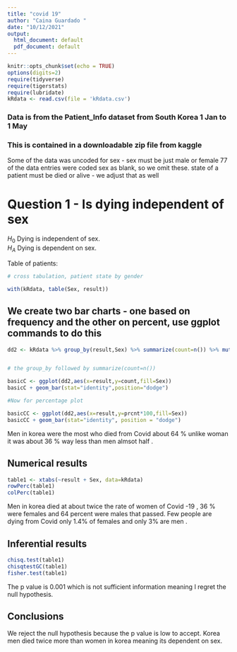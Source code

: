 ```yaml
---
title: "covid 19"
author: "Caina Guardado "
date: "10/12/2021"
output:
  html_document: default
  pdf_document: default
---
```


```r
knitr::opts_chunk$set(echo = TRUE)
options(digits=2)
require(tidyverse)
require(tigerstats)
require(lubridate)
kRdata <- read.csv(file = 'kRdata.csv')
```
### Data is from the Patient_Info dataset from South Korea 1 Jan to 1 May 
### This is contained in a downloadable zip file from kaggle

Some of the data was uncoded for sex - sex must be just male or female
77 of the data entries were coded sex  as blank, so we omit these.
state of a patient must be died or alive - we adjust that as well   
  
# Question 1 - Is dying independent of sex

$H_0$ Dying is independent of sex.  
$H_A$ Dying is dependent on sex.  


Table of patients:
```r

# cross tabulation, patient state by gender

with(kRdata, table(Sex, result))

```

## We create two bar charts - one based on frequency and the other on percent, use ggplot commands to do this


```r
dd2 <- kRdata %>% group_by(result,Sex) %>% summarize(count=n()) %>% mutate(prcnt=count/sum(count))


# the group_by followed by summarize(count=n())

basicC <- ggplot(dd2,aes(x=result,y=count,fill=Sex))
basicC + geom_bar(stat="identity",position="dodge")

#Now for percentage plot

basicCC <- ggplot(dd2,aes(x=result,y=prcnt*100,fill=Sex)) 
basicCC + geom_bar(stat="identity", position = "dodge")
```

Men in korea  were the most who died from Covid about 64 % unlike woman it was about 36 % way less than men almsot half .



  
## Numerical results

```r
table1 <- xtabs(~result + Sex, data=kRdata)
rowPerc(table1)
colPerc(table1)
```


Men in korea died at about twice the rate of women of Covid -19 , 36 % were females and 64 percent were males that passed. Few people are dying from Covid only 1.4% of females and only 3% are men .


## Inferential results 

```r
chisq.test(table1)
chisqtestGC(table1)
fisher.test(table1)
```


The p value is 0.001 which is not sufficient information meaning I regret the null hypothesis.

## Conclusions

We reject the null hypothesis because the p value is low to accept. Korea men died twice more than women in korea meaning its dependent on sex.
